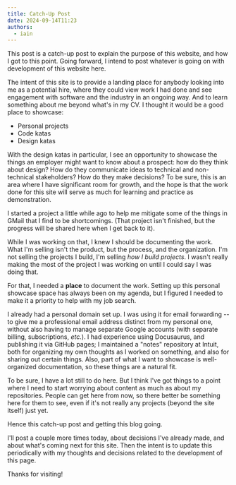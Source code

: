 ```yaml
---
title: Catch-Up Post
date: 2024-09-14T11:23
authors:
  - iain
---
```


This post is a catch-up post to explain the purpose of this website, and how I got to this point. Going forward, I intend to post
whatever is going on with development of this website here.

<!-- truncate -->

The intent of this site is to provide a landing place for anybody
looking into me as a potential hire, where they could view work I had done and
see engagement with software and the industry in an ongoing way. And to 
learn something about me beyond what's in my CV. I thought it
would be a good place to showcase:

  * Personal projects
  * Code katas
  * Design katas
  
With the design katas in particular, I see an opportunity to showcase the things
an employer might want to know about a prospect: how do they think about design?
How do they communicate ideas to technical and non-technical stakeholders? How
do they make decisions? To be sure, this is an area where I have significant
room for growth, and the hope is that the work done for this site will serve as
much for learning and practice as demonstration.

I started a project a little while ago to help me mitigate some of the
things in GMail that I find to be shortcomings.  (That project isn't
finished, but the progress will be shared here when I get back to it).

While I was working on that, I knew I should be documenting the work. What I'm
selling isn't the product, but the process, and the organization. I'm not
selling the projects I build, I'm selling _how I build projects_. I wasn't
really making the most of the project I was working on until I could say I
was doing that.

For that, I needed a **place** to document the work.  Setting up this
personal showcase space has always been on my agenda, but I figured I needed to
make it a priority to help with my job search.

I already had a personal domain set up. I was using it for email forwarding --
to give me a professional email address distinct from my personal one, without
also having to manage separate Google accounts (with separate billing,
subscriptions, _etc._). I had experience using Docusaurus, and publishing it via
GitHub pages; I maintained a "notes" repository at Intuit, both for organizing
my own thoughts as I worked on something, and also for sharing out certain
things. Also, part of what I want to showcase is well-organized documentation,
so these things are a natural fit.

To be sure, I have a lot still to do here. But I think I've got things to a
point where I need to start worrying about content as much as about my
repositories. People can get here from <LinkedIn label="my LinkedIn profile" />
now, so there better be something here for them to see, even if it's not really
any projects (beyond the site itself) just yet.

Hence this catch-up post and getting this blog going.

I'll post a couple more times today, about decisions I've already made, and
about what's coming next for this site. Then the intent is to update this
periodically with my thoughts and decisions related to the development of this
page.

Thanks for visiting!

